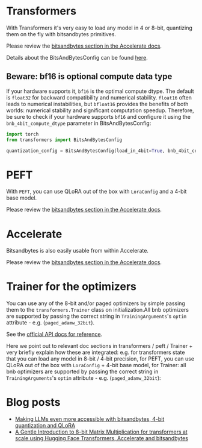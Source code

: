 # Transformers

With Transformers it's very easy to load any model in 4 or 8-bit, quantizing them on the fly with bitsandbytes primitives.

Please review the [bitsandbytes section in the Accelerate docs](https://huggingface.co/docs/transformers/v4.37.2/en/quantization#bitsandbytes).

Details about the BitsAndBytesConfig can be found [here](https://huggingface.co/docs/transformers/v4.37.2/en/main_classes/quantization#transformers.BitsAndBytesConfig).

## Beware: bf16 is optional compute data type
If your hardware supports it, `bf16` is the optimal compute dtype. The default is `float32` for backward compatibility and numerical stability. `float16` often leads to numerical instabilities, but `bfloat16` provides the benefits of both worlds: numerical stability and significant computation speedup. Therefore, be sure to check if your hardware supports `bf16` and configure it using the `bnb_4bit_compute_dtype` parameter in BitsAndBytesConfig:

```py
import torch
from transformers import BitsAndBytesConfig

quantization_config = BitsAndBytesConfig(load_in_4bit=True, bnb_4bit_compute_dtype=torch.bfloat16)
```

# PEFT
With `PEFT`, you can use QLoRA out of the box with `LoraConfig` and a 4-bit base model.

Please review the [bitsandbytes section in the Accelerate docs](https://huggingface.co/docs/peft/developer_guides/quantization#quantize-a-model).

# Accelerate

Bitsandbytes is also easily usable from within Accelerate.

Please review the [bitsandbytes section in the Accelerate docs](https://huggingface.co/docs/accelerate/en/usage_guides/quantization).

# Trainer for the optimizers

You can use any of the 8-bit and/or paged optimizers by simple passing them to the `transformers.Trainer` class on initialization.All bnb optimizers are supported by passing the correct string in `TrainingArguments`'s `optim` attribute - e.g. (`paged_adamw_32bit`).

See the [official API docs for reference](https://huggingface.co/docs/transformers/main_classes/trainer#transformers.Trainer).

Here we point out to relevant doc sections in transformers / peft / Trainer + very briefly explain how these are integrated:
e.g. for transformers state that you can load any model in 8-bit / 4-bit precision, for PEFT, you can use QLoRA out of the box with `LoraConfig` + 4-bit base model, for Trainer: all bnb optimizers are supported by passing the correct string in `TrainingArguments`'s `optim` attribute - e.g. (`paged_adamw_32bit`):

# Blog posts

- [Making LLMs even more accessible with bitsandbytes, 4-bit quantization and QLoRA](https://huggingface.co/blog/4bit-transformers-bitsandbytes)
- [A Gentle Introduction to 8-bit Matrix Multiplication for transformers at scale using Hugging Face Transformers, Accelerate and bitsandbytes](https://huggingface.co/blog/hf-bitsandbytes-integration)
